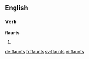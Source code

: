 ==English==

===Verb===
'''flaunts'''

# {{en-third-person singular of|flaunt}}

[[de:flaunts]]
[[fr:flaunts]]
[[sv:flaunts]]
[[vi:flaunts]]